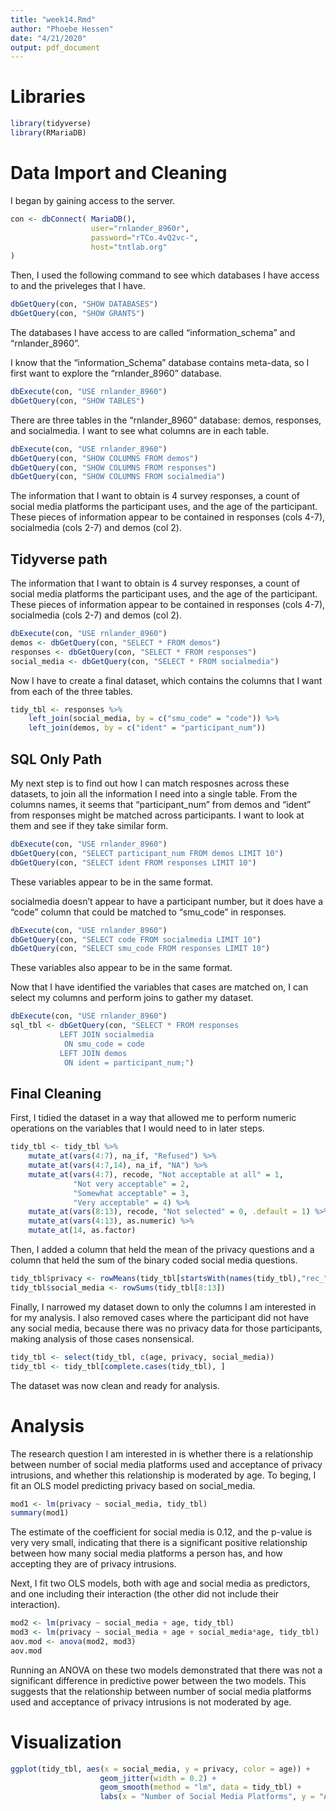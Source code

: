 ```yaml
---
title: "week14.Rmd"
author: "Phoebe Hessen"
date: "4/21/2020"
output: pdf_document
---
```


# Libraries

```r
library(tidyverse)
library(RMariaDB)
```

# Data Import and Cleaning

I began by gaining access to the server. 

```r
con <- dbConnect( MariaDB(),
                  user="rnlander_8960r",
                  password="rTCo.4vQ2vc-",
                  host="tntlab.org"
)
```

Then, I used the following command to see which databases I have access to and
the priveleges that I have. 

```r
dbGetQuery(con, "SHOW DATABASES")
dbGetQuery(con, "SHOW GRANTS")
```

The databases I have access to are called "information_schema" and
"rnlander_8960". 

I know that the "information_Schema" database contains meta-data, so I first
want to explore the "rnlander_8960" database.

```r
dbExecute(con, "USE rnlander_8960")
dbGetQuery(con, "SHOW TABLES")
```

There are three tables in the "rnlander_8960" database: demos, responses, and
socialmedia. I want to see what columns are in each table. 

```r
dbExecute(con, "USE rnlander_8960")
dbGetQuery(con, "SHOW COLUMNS FROM demos")
dbGetQuery(con, "SHOW COLUMNS FROM responses")
dbGetQuery(con, "SHOW COLUMNS FROM socialmedia")
```

The information that I want to obtain is 4 survey responses, a count of social
media platforms the participant uses, and the age of the participant. These
pieces of information appear to be contained in responses (cols 4-7), 
socialmedia (cols 2-7) and demos (col 2). 

## Tidyverse path

The information that I want to obtain is 4 survey responses, a count of social
media platforms the participant uses, and the age of the participant. These
pieces of information appear to be contained in responses (cols 4-7), 
socialmedia (cols 2-7) and demos (col 2).

```r
dbExecute(con, "USE rnlander_8960")
demos <- dbGetQuery(con, "SELECT * FROM demos")
responses <- dbGetQuery(con, "SELECT * FROM responses")
social_media <- dbGetQuery(con, "SELECT * FROM socialmedia")
```

Now I have to create a final dataset, which contains the columns that I want
from each of the three tables. 

```r
tidy_tbl <- responses %>%
    left_join(social_media, by = c("smu_code" = "code")) %>%
    left_join(demos, by = c("ident" = "participant_num"))
```

## SQL Only Path

My next step is to find out how I can match resposnes across these datasets, to 
join all the information I need into a single table. From the columns names, it 
seems that "participant_num" from demos and "ident" from responses might be 
matched across participants. I want to look at them and see if they take similar 
form. 

```r
dbExecute(con, "USE rnlander_8960")
dbGetQuery(con, "SELECT participant_num FROM demos LIMIT 10")
dbGetQuery(con, "SELECT ident FROM responses LIMIT 10")
```

These variables appear to be in the same format. 

socialmedia doesn't appear to have a participant number, but it does have a 
"code" column that could be matched to "smu_code" in responses. 

```r
dbExecute(con, "USE rnlander_8960")
dbGetQuery(con, "SELECT code FROM socialmedia LIMIT 10")
dbGetQuery(con, "SELECT smu_code FROM responses LIMIT 10")
```

These variables also appear to be in the same format. 

Now that I have identified the variables that cases are matched on, I can
select my columns and perform joins to gather my dataset. 

```r
dbExecute(con, "USE rnlander_8960")
sql_tbl <- dbGetQuery(con, "SELECT * FROM responses
           LEFT JOIN socialmedia
            ON smu_code = code
           LEFT JOIN demos
            ON ident = participant_num;")
```

## Final Cleaning

First, I tidied the dataset in a way that allowed me to perform numeric
operations on the variables that I would need to in later steps. 

```r
tidy_tbl <- tidy_tbl %>%
    mutate_at(vars(4:7), na_if, "Refused") %>%
    mutate_at(vars(4:7,14), na_if, "NA") %>%
    mutate_at(vars(4:7), recode, "Not acceptable at all" = 1, 
              "Not very acceptable" = 2, 
              "Somewhat acceptable" = 3, 
              "Very acceptable" = 4) %>%
    mutate_at(vars(8:13), recode, "Not selected" = 0, .default = 1) %>%
    mutate_at(vars(4:13), as.numeric) %>%
    mutate_at(14, as.factor)
```

Then, I added a column that held the mean of the privacy questions and a 
column that held the sum of the binary coded social media questions. 

```r
tidy_tbl$privacy <- rowMeans(tidy_tbl[startsWith(names(tidy_tbl),"rec_")], na.rm = TRUE)
tidy_tbl$social_media <- rowSums(tidy_tbl[8:13])
```

Finally, I narrowed my dataset down to only the columns I am interested in 
for my analysis. I also removed cases where the participant did not have any 
social media, because there was no privacy data for those participants, making
analysis of those cases nonsensical. 

```r
tidy_tbl <- select(tidy_tbl, c(age, privacy, social_media))
tidy_tbl <- tidy_tbl[complete.cases(tidy_tbl), ]
```

The dataset was now clean and ready for analysis. 

# Analysis

The research question I am interested in is whether there is a relationship
between number of social media platforms used and acceptance of privacy 
intrusions, and whether this relationship is moderated by age. To beging, I fit 
an OLS model predicting privacy based on social_media. 

```r
mod1 <- lm(privacy ~ social_media, tidy_tbl)
summary(mod1)
```

The estimate of the coefficient for social media is 0.12, and the p-value is 
very very small, indicating that there is a significant positive relationship
between how many social media platforms a person has, and how accepting they 
are of privacy intrusions. 

Next, I fit two OLS models, both with age and social media as predictors, and
one including their interaction (the other did not include their interaction). 

```r
mod2 <- lm(privacy ~ social_media + age, tidy_tbl)
mod3 <- lm(privacy ~ social_media + age + social_media*age, tidy_tbl)
aov.mod <- anova(mod2, mod3)
aov.mod
```

Running an ANOVA on these two models demonstrated that there was not a 
significant difference in predictive power between the two models. This 
suggests that the relationship between number of social media platforms used 
and acceptance of privacy intrusions is not moderated by age. 


# Visualization

```r
ggplot(tidy_tbl, aes(x = social_media, y = privacy, color = age)) +
                    geom_jitter(width = 0.2) + 
                    geom_smooth(method = "lm", data = tidy_tbl) +
                    labs(x = "Number of Social Media Platforms", y = "Acceptance of Privacy Intrusions")
```

